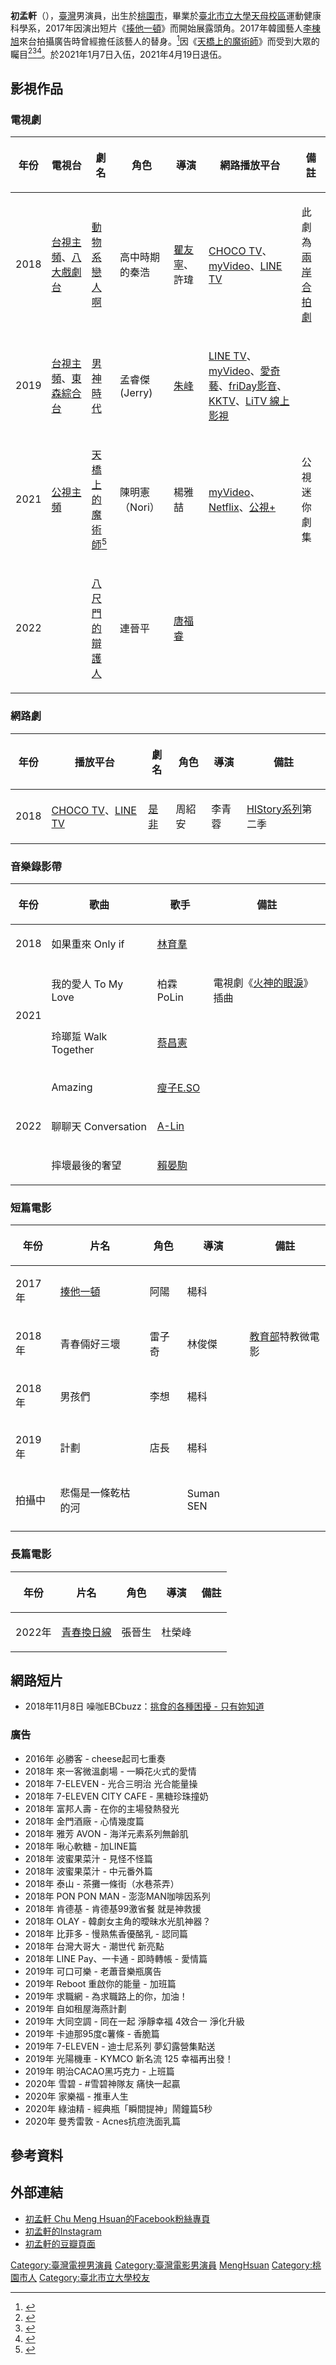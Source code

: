 {{藝人
| 姓名 = 初孟軒 
| 類型 = 男演員 
| 圖片 = 初孟軒.jpeg
| 英文名 = Chu Meng Hsuan
| 別名 = 大初
| 國籍 = {{ROC}}
| 出生日期 = {{birth date and age|1996|4|21}}
| 出生地點 = {{ROC}}[[臺灣省|臺灣省]][[桃園縣|桃園縣]]（今[[桃園市|桃園市]]）
| 職業 = [[演員|演員]]
| 語言 = [[中文|中文]]、[[韓文|韓文]] 
| 教育程度 = 桃園縣富岡國小<BR>永豐高中國中部<BR>永豐高中<BR>[[臺北市立大學天母校區|臺北市立大學天母校區]]運動健康科學系
| 出道日期 = 2016年
| 出道作品 = 必勝客廣告 - 起司七重奏
| 代表作品 =  '''電視劇'''
*《[[天橋上的魔術師|天橋上的魔術師]]》
'''短片'''
*《[[揍他一頓|揍他一頓]]》 
| 活躍年代 = 2016年－至今
| 經紀公司 = [[D.E.娛樂|D.E.娛樂]]（2017年 - ）
| 網站 = {{URL|www.facebook.com/dreamsagency/|D.E娛樂}}
| imdb = 9007848
}}
'''初孟軒'''（{{bd|1996年|4月21日||}}），[[臺灣|臺灣]]男演員，出生於[[桃園市|桃園市]]，畢業於[[臺北市立大學天母校區|臺北市立大學天母校區]]運動健康科學系，2017年因演出短片《[[揍他一頓|揍他一頓]]》而開始展露頭角。2017年韓國藝人[[李棟旭|李棟旭]]來台拍攝廣告時曾經擔任該藝人的替身。<ref>{{cite web |author1=李家穎 |title=獨／李棟旭來台廣告替身曝光！　新生代鮮肉演員再添一枚 |url=https://www.setn.com/News.aspx?NewsID=324394 |website=三立新聞網. 2017-12-12. |accessdate=2021-02-21}}</ref>因《[[天橋上的魔術師|天橋上的魔術師]]》而受到大眾的矚目<ref>{{cite web |author1=自立晚報 |title=台灣大合作公視台劇首播 獲myVideo戲劇排行冠軍 |url=https://tw.news.yahoo.com/%E5%8F%B0%E7%81%A3%E5%A4%A7%E5%90%88%E4%BD%9C%E5%85%AC%E8%A6%96%E5%8F%B0%E5%8A%87%E9%A6%96%E6%92%AD-%E7%8D%B2myvideo%E6%88%B2%E5%8A%87%E6%8E%92%E8%A1%8C%E5%86%A0%E8%BB%8D-203710810.html |website=Yahoo新聞. 2021-02-23. |accessdate=2021-03-05 |archive-date=2021-03-07 |archive-url=https://web.archive.org/web/20210307132828/https://tw.news.yahoo.com/%E5%8F%B0%E7%81%A3%E5%A4%A7%E5%90%88%E4%BD%9C%E5%85%AC%E8%A6%96%E5%8F%B0%E5%8A%87%E9%A6%96%E6%92%AD-%E7%8D%B2myvideo%E6%88%B2%E5%8A%87%E6%8E%92%E8%A1%8C%E5%86%A0%E8%BB%8D-203710810.html }}</ref><ref>{{cite web |author1=ANGELINE HSIAO |title=《天橋上的魔術師》角色關係一次解析！「8個主要人物＋最強配角陣容」帶你重返中華商場見證奇蹟 |url=https://www.harpersbazaar.com/tw/culture/drama/g35534276/characters-from-the-magician-on-the-skywalk/ |website=BAZAAR. 2021-02-20. |accessdate=2021-02-22 |archive-date=2021-02-26 |archive-url=https://web.archive.org/web/20210226073229/https://www.harpersbazaar.com/tw/culture/drama/g35534276/characters-from-the-magician-on-the-skywalk/ }}</ref><ref>{{cite web |author1=葉冠吟 |title=天橋上的魔術師致敬玫瑰少年 觀眾要求催淚警語 |url=https://www.cna.com.tw/news/firstnews/202103080156.aspx |website=中央通訊社. 2021-03-08 |accessdate=2021-04-03 |archive-date=2021-03-11 |archive-url=https://web.archive.org/web/20210311005132/https://www.cna.com.tw/news/firstnews/202103080156.aspx }}</ref>。於2021年1月7日入伍，2021年4月19日退伍。

== 影視作品 ==
=== 電視劇 ===
{| class="wikitable"
|-
! 年份 !! 電視台 !! 劇名 !! 角色 !! 導演 !! 網路播放平台 !! 備註
|-
| 2018 || [[台視主頻|台視主頻]]、[[八大戲劇台|八大戲劇台]] || [[動物系戀人啊|動物系戀人啊]] || 高中時期的秦浩 || [[瞿友寧|瞿友寧]]、許瑋 || [[CHOCO_TV|CHOCO TV]]、[[台灣大哥大|myVideo]]、[[LINE_TV|LINE TV]] || 此劇為[[兩岸合拍劇|兩岸合拍劇]]
|-
| 2019 || [[台視主頻|台視主頻]]、[[東森綜合台|東森綜合台]] || [[男神時代|男神時代]] || 孟睿傑 (Jerry) || [[朱峰_(台灣導演)|朱峰]] || [[LINE_TV|LINE TV]]、[[台灣大哥大|myVideo]]、[[愛奇藝|愛奇藝]]、[[friDay影音|friDay影音]]、[[KKTV|KKTV]]、[[LiTV_線上影視|LiTV 線上影視]] ||
|-
| 2021 || [[公視主頻|公視主頻]] || [[天橋上的魔術師|天橋上的魔術師]]<ref>{{cite web |author1=BeautiMode |title=《天橋上的魔術師》小演員玩不起來怎麼辦？導演「這一招」讓他們親密無間 |url=https://www.beautimode.com/article/content/88306/ |website=《BeautiMode》創意生活風格網. 2021-02-19 |accessdate=2021-02-21 |archive-date=2021-04-25 |archive-url=https://web.archive.org/web/20210425105648/https://www.beautimode.com/article/content/88306/ }}</ref> || 陳明憲（Nori） || 楊雅喆 || [[台灣大哥大|myVideo]]、[[Netflix|Netflix]]、[[公視+|公視+]] || 公視迷你劇集
|-
| 2022 ||  || [[八尺門的辯護人|八尺門的辯護人]] || 連晉平 || [[唐福睿|唐福睿]] ||  ||
|}

=== 網路劇 ===
{| class="wikitable"
|-
! 年份 !! 播放平台 !! 劇名 !! 角色 !! 導演 !! 備註
|-
| 2018 || [[CHOCO_TV|CHOCO TV]]、[[LINE_TV|LINE TV]] || [[是非|是非]] || 周紹安 || 李青蓉 || [[HIStory系列|HIStory系列]]第二季
|}
=== 音樂錄影帶 ===
{| class="wikitable"
|-
! 年份 !! 歌曲 !! 歌手 !! 備註
|-
| 2018 || 如果重來 Only if || [[林育羣|林育羣]] || 
|-
| rowspan=2 | 2021 || 我的愛人 To My Love || 柏霖 PoLin || 電視劇《[[火神的眼淚|火神的眼淚]]》插曲
|-
| 玲瑯踅 Walk Together || [[蔡昌憲|蔡昌憲]] || 
|-
|rowspan=3 | 2022 || Amazing || [[瘦子E.SO|瘦子E.SO]]
|-
|聊聊天 Conversation || [[A-Lin|A-Lin]]
|-
|摔壞最後的奢望  || [[賴晏駒|賴晏駒]]
|}

=== 短篇電影 ===
{| class="wikitable"
|-
! 年份 !! 片名 !! 角色 !! 導演 !! 備註
|-
| 2017年 || [[揍他一頓|揍他一頓]] || 阿陽 || 楊科 || 
|-
| 2018年 || 青春倆好三壞 || 雷子奇  || 林俊傑 || [[中華民國教育部|教育部]]特教微電影
|-
| 2018年 || 男孩們 || 李想 || 楊科 || 
|-
| 2019年 || 計劃 || 店長 || 楊科 || 
|-
| 拍攝中 || 悲傷是一條乾枯的河 ||  || Suman SEN || 
|-
|}

=== 長篇電影 ===
{| class="wikitable"
|-
! 年份 !! 片名 !! 角色 !! 導演 !! 備註
|-
| 2022年 || [[青春換日線|青春換日線]] ||張晉生  ||	杜榮峰  || 
|}

== 網路短片 ==
* 2018年11月8日 噪咖EBCbuzz：[https://www.youtube.com/watch?v=Rerj-wwahVs 挑食的各種困擾 - 只有妳知道] {{Wayback|url=https://www.youtube.com/watch?v=Rerj-wwahVs |date=20210201092159 }}
=== 廣告 ===
* 2016年 必勝客 - cheese起司七重奏
* 2018年 來一客微溫劇場 - 一瞬花火式的愛情
* 2018年 7-ELEVEN - 光合三明治 光合能量操
* 2018年 7-ELEVEN CITY CAFE - 黑糖珍珠撞奶
* 2018年 富邦人壽 - 在你的主場發熱發光
* 2018年 金門酒廠 - 心情幾度篇
* 2018年 雅芳 AVON - 海洋元素系列無齡肌
* 2018年 啾心軟糖 - 加LINE篇
* 2018年 波蜜果菜汁 - 見怪不怪篇
* 2018年 波蜜果菜汁 - 中元番外篇
* 2018年 泰山 - 茶攤一條街（水巷茶弄）
* 2018年 PON PON MAN - 澎澎MAN咖啡因系列
* 2018年 肯德基 - 肯德基99激省餐 就是神救援
* 2018年 OLAY - 韓劇女主角的曖昧水光肌神器？
* 2018年 比菲多 - 慢熟焦香優酪乳 - 認同篇
* 2018年 台灣大哥大 - 潮世代 新亮點
* 2018年 LINE Pay、一卡通 - 即時轉帳 - 愛情篇
* 2019年 可口可樂 - 老蕭音樂瓶廣告
* 2019年 Reboot 重啟你的能量 - 加班篇
* 2019年 求職網 - 為求職路上的你，加油！
* 2019年 自如租屋海燕計劃
* 2019年 大同空調 - 同在一起 淨靜幸福 4效合一 淨化升級
* 2019年 卡迪那95度c薯條 - 香脆篇
* 2019年 7-ELEVEN - 迪士尼系列 夢幻露營集點送
* 2019年 光陽機車 - KYMCO 新名流 125 幸福再出發！
* 2019年 明治CACAO黑巧克力 - 上班篇
* 2020年 雪碧 - #雪碧神隊友​ 痛快一起贏
* 2020年 家樂福 - 推車人生
* 2020年 綠油精 - 經典瓶「瞬間提神」鬧鐘篇5秒
* 2020年 曼秀雷敦 - Acnes抗痘洗面乳篇

== 參考資料 ==
{{refs}}
== 外部連結 ==
* [https://www.facebook.com/%E5%88%9D%E5%AD%9F%E8%BB%92-Chu-Meng-Hsuan-524886471244600 初孟軒 Chu Meng Hsuan的Facebook粉絲專頁]
* [https://www.instagram.com/ernie0421/?hl=zh-tw 初孟軒的Instagram]
* [https://movie.douban.com/celebrity/1389252/ 初孟軒的豆瓣頁面] {{Wayback|url=https://movie.douban.com/celebrity/1389252/ |date=20220428133904 }}

[[Category:臺灣電視男演員|Category:臺灣電視男演員]]
[[Category:臺灣電影男演員|Category:臺灣電影男演員]]
[[Category:初姓|MengHsuan]]
[[Category:桃園市人|Category:桃園市人]]
[[Category:臺北市立大學校友|Category:臺北市立大學校友]]
